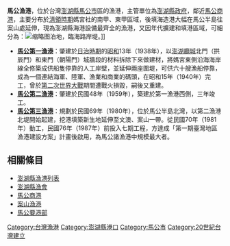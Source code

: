 '''馬公漁港'''，位於台灣[[澎湖縣|澎湖縣]][[馬公市|馬公市]]區的漁港，主管單位為[[澎湖縣政府|澎湖縣政府]]，鄰近[[馬公港|馬公商港]]，主要分布於[[臺灣清治時期|清領時期]]媽宮社的南甲、東甲區域，後填海造港大幅在馬公半島往案山處延伸，現為澎湖縣海港設備最齊全的漁港，又因年代擴建和填港區域，可細分為：[[File:馬公港_(16)臨海路岸堤.jpg|缩略图]]泊地，臨海路岸堤。]]
* '''[[馬公第一漁港|馬公第一漁港]]'''：肇建於[[臺灣日治時期|日治時期]]的[[昭和|昭和]]13年（1938年），以[[澎湖廳城|澎湖廳城]]北門（拱辰門）和東門（朝陽門）城牆段的材料拆除下來做建材，將媽宮東側沿海海岸線全修築成供船隻停靠的人工岸壁，並延伸兩座圍堤，可供六十艘漁船停靠，成為一個連結海軍、陸軍、漁業和商業的碼頭，在昭和15年（1940年）完工，曾於[[第二次世界大战|第二次世界大戰]]期間遭戰火損毀，嗣後又重建。
* '''[[馬公第二漁港|馬公第二漁港]]'''：肇建於民國48年（1959年），築建於第一漁港西側，三年竣工。
* '''[[馬公第三漁港|馬公第三漁港]]'''：規劃於民國69年（1980年），位於馬公半島北灣，以第二漁港北堤開始起建，挖港填築新生地延伸至文澳、案山一帶。從民國70年（1981年）動工，民國76年（1987年）前投入七期工程，方達成「第一期臺灣地區漁港建設方案」計畫後啟用，為馬公諸漁港中規模最大者。

== 相關條目 ==
{{Commons category|Magong first fishing harbor|馬公第一漁港}}{{Commons category|Magong second fishing harbor|馬公第二漁港}}{{Commons category|Magong third fishing harbor|馬公第三漁港}}
* [[澎湖縣漁港列表|澎湖縣漁港列表]]
* [[澎湖縣漁會|澎湖縣漁會]]
* [[馬公商港|馬公商港]]
* [[案山漁港|案山漁港]]
* [[馬公要港部|馬公要港部]]
{{disambig|馬|Cat=四字消歧义}}
{{澎湖港口}}
[[Category:台灣漁港|Category:台灣漁港]]
[[Category:澎湖縣港口|Category:澎湖縣港口]]
[[Category:馬公市|Category:馬公市]]
[[Category:20世紀台灣建立|Category:20世紀台灣建立]]